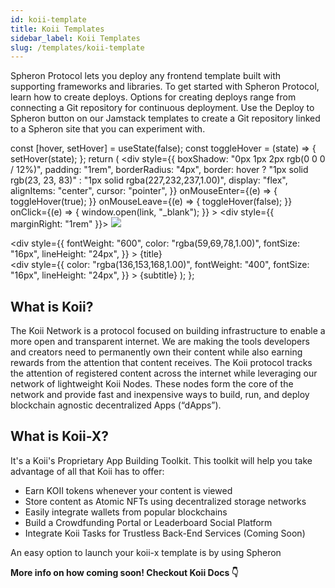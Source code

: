 ```yaml
---
id: koii-template
title: Koii Templates
sidebar_label: Koii Templates
slug: /templates/koii-template
---
```


Spheron Protocol lets you deploy any frontend template built with supporting frameworks and libraries. To get started with Spheron Protocol, learn how to create deploys. Options for creating deploys range from connecting a Git repository for continuous deployment. Use the Deploy to Spheron button on our Jamstack templates to create a Git repository linked to a Spheron site that you can experiment with.


  const [hover, setHover] = useState(false);
  const toggleHover = (state) => {
    setHover(state);
  };
  return (
    <div
      style={{
        boxShadow: "0px 1px 2px rgb(0 0 0 / 12%)",
        padding: "1rem",
        borderRadius: "4px",
        border: hover
          ? "1px solid rgb(23, 23, 83)"
          : "1px solid rgba(227,232,237,1.00)",
        display: "flex",
        alignItems: "center",
        cursor: "pointer",
      }}
      onMouseEnter={(e) => {
        toggleHover(true);
      }}
      onMouseLeave={(e) => {
        toggleHover(false);
      }}
      onClick={(e) => {
        window.open(link, "_blank");
      }}
    >
      <div style={{ marginRight: "1rem" }}>
        <img src={icon} height={32} width={32} />
      </div>
      <div>
        <div
          style={{
            fontWeight: "600",
            color: "rgba(59,69,78,1.00)",
            fontSize: "16px",
            lineHeight: "24px",
          }}
        >
          {title}
        </div>
        <div
          style={{
            color: "rgba(136,153,168,1.00)",
            fontWeight: "400",
            fontSize: "16px",
            lineHeight: "24px",
          }}
        >
          {subtitle}
        </div>
      </div>
    </div>
  );
};

## What is Koii?

The Koii Network is a protocol focused on building infrastructure to enable a more open and transparent internet. We are making the tools developers and creators need to permanently own their content while also earning rewards from the attention that content receives. The Koii protocol tracks the attention of registered content across the internet while leveraging our network of lightweight Koii Nodes. These nodes form the core of the network and provide fast and inexpensive ways to build, run, and deploy blockchain agnostic decentralized Apps (“dApps”).

## What is Koii-X?

It's a Koii's Proprietary App Building Toolkit. This toolkit will help you take advantage of all that Koii has to offer:

- Earn KOII tokens whenever your content is viewed
- Store content as Atomic NFTs using decentralized storage networks
- Easily integrate wallets from popular blockchains
- Build a Crowdfunding Portal or Leaderboard Social Platform
- Integrate Koii Tasks for Trustless Back-End Services (Coming Soon)

An easy option to launch your koii-x template is by using Spheron

**More info on how coming soon! Checkout Koii Docs 👇**

<Link
  icon={require("@site/static/img/Koii-Logo.png").default}
  title="Koii-X"
  subtitle="Koii's Proprietary App Building Toolkit"
  link="https://docs.koii.network/build-dapps-with-koii/template-library/deploy"
/>
